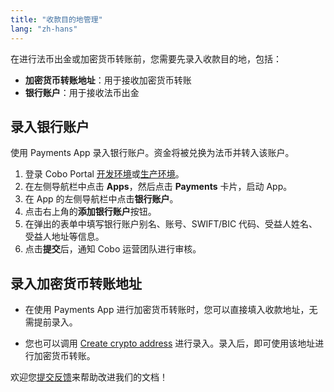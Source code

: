 ```yaml
---
title: "收款目的地管理"
lang: "zh-hans"
---
```


在进行法币出金或加密货币转账前，您需要先录入收款目的地，包括：

- **加密货币转账地址**：用于接收加密货币转账
- **银行账户**：用于接收法币出金


## 录入银行账户

使用 Payments App 录入银行账户。资金将被兑换为法币并转入该账户。

1. 登录 Cobo Portal [开发环境](https://portal.dev.cobo.com/login)或[生产环境](https://portal.cobo.com/login)。
2. 在左侧导航栏中点击 **Apps**，然后点击 **Payments** 卡片，启动 App。
3. 在 App 的左侧导航栏中点击**银行账户**。
2. 点击右上角的**添加银行账户**按钮。
3. 在弹出的表单中填写银行账户别名、账号、SWIFT/BIC 代码、受益人姓名、受益人地址等信息。
4. 点击**提交**后，通知 Cobo 运营团队进行审核。


## 录入加密货币转账地址

- 在使用 Payments App 进行加密货币转账时，您可以直接填入收款地址，无需提前录入。

- 您也可以调用 [Create crypto address](/v2/api-references/payment/create-crypto-address) 进行录入。录入后，即可使用该地址进行加密货币转账。


<Tip>欢迎您[提交反馈](https://forms.zohopublic.com/cobo/form/DocumentFeedbackForm/formperma/QvLOhxJv1_JMsJ-1dleZ8Itb_7rzN-LtgvsDdxosoVI)来帮助改进我们的文档！</Tip>